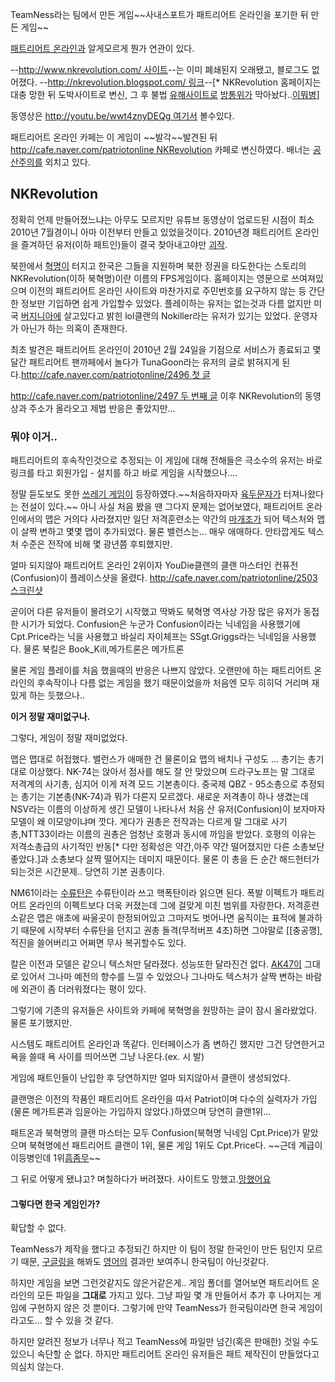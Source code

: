 TeamNess라는 팀에서 만든 게임~~사내스포트가 패트리어트 온라인을 포기한 뒤 만든 게임~~

[[패트리어트 온라인]]과 알게모르게 뭔가 연관이 있다.

--[[http://www.nkrevolution.com/ 사이트]]--는 이미 폐쇄된지 오래됐고, 블로그도 없어졌다. --[[http://nkrevolution.blogspot.com/ 링크]]--[* NKRevolution 홈페이지는 대충 망한 뒤 도박사이트로 변신, 그 후 불법 [[유해사이트]]로 [[방통위]]가 막아놨다..[[이뭐병]]]

동영상은 [[http://youtu.be/wwt4znyDEQg 여기]]서 볼수있다.

패트리어트 온라인 카페는 이 게임이 ~~발각~~발견된 뒤 [[http://cafe.naver.com/patriotonline NKRevolution]] 카페로 변신하였다. 배너는 [[공산주의]]를 외치고 있다.

== NKRevolution ==
정확히 언제 만들어졌느냐는 아무도 모르지만 유튜브 동영상이 업로드된 시점이 최소 2010년 7월경이니 아마 이전부터 만들고 있었을것이다. 2010년경 패트리어트 온라인을 즐겨하던 유저(이하 패트인)들이 결국 찾아내고야만 [[괴작]].

북한에서 [[혁명]]이 터지고 한국은 그들을 지원하며 북한 정권을 타도한다는 스토리의 NKRevolution(이하 북혁명)이란 이름의 FPS게임이다. 홈페이지는 영문으로 쓰여져있으며 이전의 패트리어트 온라인 사이트와 마찬가지로 주민번호를 요구하지 않는 등 간단한 정보만 기입하면 쉽게 가입할수 있었다. 플레이하는 유저는 없는것과 다름 없지만 미국 [[버지니아]]에 살고있다고 밝힌 lol클랜의 Nokiller라는 유저가 있기는 있었다. 운영자가 아닌가 하는 의혹이 존재한다.

최초 발견은 패트리어트 온라인이 2010년 2월 24일을 기점으로 서비스가 종료되고 몇 달간 패트리어트 팬까페에서 놀다가 TunaGoon라는 유저의 글로 밝혀지게 된다.[[http://cafe.naver.com/patriotonline/2496 첫 글]]

[[http://cafe.naver.com/patriotonline/2497 두 번째 글]] 이후 NKRevolution의 동영상과 주소가 올라오고 제법 반응은 좋았지만...

=== 뭐야 이거.. ===
패트리어트의 후속작인것으로 추정되는 이 게임에 대해 전해들은 극소수의 유저는 바로 링크를 타고 회원가입 - 설치를 하고 바로 게임을 시작했으나....

정말 듣도보도 못한 [[쓰레기 게임이]] 등장하였다.~~처음하자마자 [[육두문자]]가 터져나왔다는 전설이 있다.~~ 아니 사실 처음 봤을 땐 그다지 문제는 없어보였다, 패트리어트 온라인에서의 맵은 거의다 사라졌지만 일단 저격훈련소는 약간의 [[마개조]]가 되어 텍스처와 맵이 살짝 변하고 몇몇 맵이 추가되었다. 물론 밸런스는... 매우 애매하다. 안타깝게도 텍스처 수준은 전작에 비해 몇 광년쯤 후퇴했지만.

얼마 되지않아 패트리어트 온라인 2위이자 YouDie클랜의 클랜 마스터인 컨퓨전(Confusion)이 플레이스샷을 올렸다. [[http://cafe.naver.com/patriotonline/2503 스크린샷]] 

곧이어 다른 유저들이 몰려오기 시작했고 딱봐도 북혁명 역사상 가장 많은 유저가 동접한 시기가 되었다. Confusion은 누군가 Confusion이라는 닉네임을 사용했기에 Cpt.Price라는 닉을 사용했고 바실리 자이체프는 SSgt.Griggs라는 닉네임을 사용했다. 물론 북킬은 Book_Kill,메가트론은 메가트론

물론 게임 플레이를 처음 했을때의 반응은 나쁘지 않았다. 오랜만에 하는 패트리어트 온라인의 후속작이나 다름 없는 게임을 했기 때문이었을까 처음엔 모두 히히덕 거리며 재밌게 하는 듯했으나..

'''이거 정말 재미없구나.'''

그렇다, 게임이 정말 재미없었다.

맵은 맵대로 허접했다. 밸런스가 애매한 건 물론이요 맵의 배치나 구성도 ... 총기는 총기대로 이상했다. NK-74는 앉아서 점사를 해도 잘 안 맞았으며 드라구노프는 말 그대로 저격계의 사기총, 심지어 이게 저격 모드 기본총이다. 중국제 QBZ - 95소총으로 추정되는 총기는 기본총(NK-74)과 뭐가 다른지 모르겠다. 새로운 저격총이 하나 생겼는데 NSV라는 이름의 이상하게 생긴 모델이 나타나서 처음 산 유저(Confusion)이 보자마자 모델이 왜 이모양이냐며 깟다. 게다가 권총은 전작과는 다르게 말 그대로 사기총,NTT33이라는 이름의 권총은 엄청난 호평과 동시에 까임을 받았다. 호평의 이유는 저격소총급의 사기적인 반동[* 다만 정확성은 약간,아주 약간 떨어졌지만 다른 소총보단 좋았다.]과 소총보다 살짝 떨어지는 데미지 때문이다. 물론 이 총을 든 순간 해드헌터가 되는것은 시간문제.. 당연히 기본 권총이다.

NM61이라는 [[수류탄]]은 수류탄이라 쓰고 핵폭탄이라 읽으면 된다. 폭발 이펙트가 패트리어트 온라인의 이펙트보다 더욱 커졌는데 그에 걸맞게 미친 범위를 자랑한다. 저격훈련소같은 맵은 애초에 싸울곳이 한정되어있고 그마저도 벗어나면 움직이는 표적에 불과하기 때문에 시작부터 수류탄을 던지고 권총 돌격(무적버프 4초)하면 그야말로 [[충공깽], 적진을 쓸어버리고 어쩌면 무사 복귀할수도 있다.

칼은 이전과 모델은 같으니 텍스처만 달라졌다. 성능또한 달라진건 없다. [[AK47]]이 그대로 있어서 그나마 예전의 향수를 느낄 수 있었으나 그나마도 텍스처가 살짝 변하는 바람에 외관이 좀 더러워졌다는 평이 있다.

그렇기에 기존의 유저들은 사이트와 카페에 북혁명을 원망하는 글이 잠시 올라왔었다. 물론 포기했지만.

시스템도 패트리어트 온라인과 똑같다. 인터페이스가 좀 변하긴 했지만 그건 당연한거고 욕을 쓸때 욕 사이를 띄어쓰면 그냥 나온다.(ex. 시 발)

게임에 패트인들이 난입한 후 당연하지만 얼마 되지않아서 클랜이 생성되었다.

클랜명은 이전의 작품인 패트리어트 온라인을 따서 Patriot이며 다수의 실력자가 가입(물론 메가트론과 임윤아는 가입하지 않았다.)하였으며 당연히 클랜1위...

패트온과 북혁명의 클랜 마스터는 모두 Confusion(북혁명 닉네임 Cpt.Price)가 맡았으며 북혁명에선 패트리어트 클랜이 1위, 물론 게임 1위도 Cpt.Price다. ~~근데 계급이 이등병인데 1위[[흠좀무]]~~

그 뒤로 어떻게 됐냐고? 며칠하다가 버려졌다. 사이트도 망했고.[[망했어요]]

==== 그렇다면 한국 게임인가? ====
확답할 수 없다.

TeamNess가 제작을 했다고 추정되긴 하지만 이 팀이 정말 한국인이 만든 팀인지 모르기 때문, [[구글링]]을 해봐도 [[영어]]의 결과만 보여주니 한국팀이 아닌것같다.

하지만 게임을 보면 그런것같지도 않은거같은게.. 게임 폴더를 열어보면 패트리어트 온라인의 모든 파일을 '''그대로''' 가지고 있다. 그냥 파일 몇 개 만들어서 추가 후 나머지는 게임에 구현하지 않은 것 뿐이다. 그렇기에 만약 TeamNess가 한국팀이라면 한국 게임이라고도... 할 수 있을 것 같다.

하지만 알려진 정보가 너무나 적고 TeamNess에 파일만 넘긴(혹은 판매한) 것일 수도 있으니 속단할 순 없다. 하지만 패트리어트 온라인 유저들은 패트 제작진이 만들었다고 의심치 않는다.
